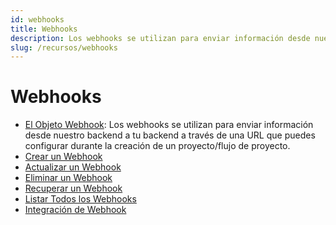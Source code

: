 ```yaml
---
id: webhooks
title: Webhooks
description: Los webhooks se utilizan para enviar información desde nuestro backend a tu backend a través de una URL
slug: /recursos/webhooks
---
```



# Webhooks

- [El Objeto Webhook](/recursos/el-objeto-webhook): Los webhooks se utilizan para enviar información desde nuestro backend a tu backend a través de una URL que puedes configurar durante la creación de un proyecto/flujo de proyecto.
- [Crear un Webhook](/recursos/crear-un-webhook)
- [Actualizar un Webhook](/recursos/actualizar-un-webhook)
- [Eliminar un Webhook](/recursos/eliminar-un-webhook)
- [Recuperar un Webhook](/recursos/recuperar-un-webhook)
- [Listar Todos los Webhooks](/recursos/listar-todos-los-webhooks)
- [Integración de Webhook](/recursos/integracion-de-webhook)
